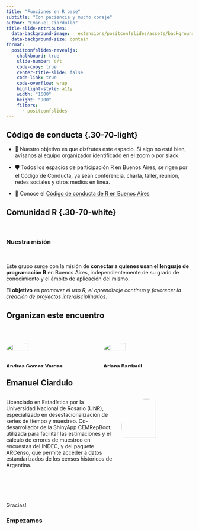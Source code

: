 ```yaml
---
title: "Funciones en R base"
subtitle: "Con paciencia y mucho coraje"
author: "Emanuel Ciardullo"
title-slide-attributes: 
  data-background-image:  _extensions/positconfslides/assets/backgrounds/toc-people-light.svg
  data-background-size: contain
format:
  positconfslides-revealjs: 
    chalkboard: true
    slide-number: c/t
    code-copy: true
    center-title-slide: false
    code-link: true
    code-overflow: wrap
    highlight-style: a11y
    width: "1600"
    height: "900"
    filters:
      - positconfslides
---
```


## **Código de conducta** {.30-70-light}

::: incremental
-   🌈 Nuestro objetivo es que disfrutes este espacio. Si algo no está bien, avísanos al equipo organizador identificado en el zoom o por slack.

-   🛡️ Todos los espacios de participación R en Buenos Aires, se rigen por el Código de Conducta, ya sean conferencia, charla, taller, reunión, redes sociales y otros medios en línea.

-   🤝 Conoce el [Código de conducta de R en Buenos Aires](https://renbaires.github.io/cdc)
:::

## Comunidad R {.30-70-white}

<br>

### Nuestra misión

<br> 

Este grupo surge con la misión de **conectar a quienes usan el lenguaje de programación R** en Buenos Aires, independientemente de su grado de conocimiento y el ámbito de aplicación del mismo.

El **objetivo** es *promover el uso R, el aprendizaje continuo y favorecer la creación de proyectos interdisciplinarios*.


## Organizan este encuentro {.toc2-light}

<br>

::::::: columns

::: {.column width="30%"}
![](https://avatars.githubusercontent.com/u/45582182?v=4){width="50%" style="border-radius: 80%;"}

**Andrea Gomez Vargas**
:::

::: {.column width="30%"}
![](imagenes/ari.jpg){width="50%" style="border-radius: 80%; aling: center;"}

**Ariana Bardauil**
:::

:::::::

## Emanuel Ciardulo {.content-light .smaller}

::::: columns
::: {.column width="60%"}
 
Licenciado en Estadística por la Universidad Nacional de Rosario (UNR), especializado en desestacionalización de series de tiempo y muestreo.  Co-desarrollador de la ShinyApp CEMRepBoot, utilizada para facilitar las estimaciones y el cálculo de errores de muestreo en encuestas del INDEC, y del paquete ARCenso, que permite acceder a datos estandarizados de los censos históricos de Argentina.
:::

::: {.column width="40%"}
![](https://avatars.githubusercontent.com/u/64991969?v=4){width="70%" style="border-radius: 80%;"}
:::
:::::



##  {.toc-people-dark}

<br>
<br>

::: largest
Gracias!
:::

### Empezamos
